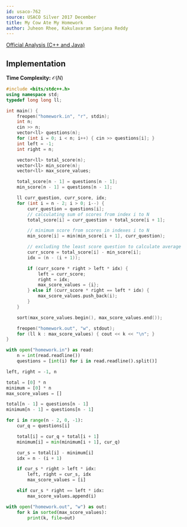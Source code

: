 ```yaml
---
id: usaco-762
source: USACO Silver 2017 December
title: My Cow Ate My Homework
author: Juheon Rhee, Kakulavaram Sanjana Reddy
---
```


[Official Analysis (C++ and Java)](http://www.usaco.org/current/data/sol_homework_silver_dec17.html)

## Implementation

**Time Complexity:** $\mathcal{O}(N)$

<LanguageSection>
<CPPSection>

```cpp
#include <bits/stdc++.h>
using namespace std;
typedef long long ll;

int main() {
	freopen("homework.in", "r", stdin);
	int n;
	cin >> n;
	vector<ll> questions(n);
	for (int i = 0; i < n; i++) { cin >> questions[i]; }
	int left = -1;
	int right = n;

	vector<ll> total_score(n);
	vector<ll> min_score(n);
	vector<ll> max_score_values;

	total_score[n - 1] = questions[n - 1];
	min_score[n - 1] = questions[n - 1];

	ll curr_question, curr_score, idx;
	for (int i = n - 2; i > 0; i--) {
		curr_question = questions[i];
		// calculating sum of scores from index i to N
		total_score[i] = curr_question + total_score[i + 1];

		// minimum score from scores in indexes i to N
		min_score[i] = min(min_score[i + 1], curr_question);

		// excluding the least score question to calculate average
		curr_score = total_score[i] - min_score[i];
		idx = (n - (i + 1));

		if (curr_score * right > left * idx) {
			left = curr_score;
			right = idx;
			max_score_values = {i};
		} else if (curr_score * right == left * idx) {
			max_score_values.push_back(i);
		}
	}

	sort(max_score_values.begin(), max_score_values.end());

	freopen("homework.out", "w", stdout);
	for (ll k : max_score_values) { cout << k << "\n"; }
}
```

</CPPSection>

<PySection>

```py
with open("homework.in") as read:
	n = int(read.readline())
	questions = [int(i) for i in read.readline().split()]

left, right = -1, n

total = [0] * n
minimum = [0] * n
max_score_values = []

total[n - 1] = questions[n - 1]
minimum[n - 1] = questions[n - 1]

for i in range(n - 2, 0, -1):
	cur_q = questions[i]

	total[i] = cur_q + total[i + 1]
	minimum[i] = min(minimum[i + 1], cur_q)

	cur_s = total[i] - minimum[i]
	idx = n - (i + 1)

	if cur_s * right > left * idx:
		left, right = cur_s, idx
		max_score_values = [i]

	elif cur_s * right == left * idx:
		max_score_values.append(i)

with open("homework.out", "w") as out:
	for k in sorted(max_score_values):
		print(k, file=out)
```

</PySection>

</LanguageSection>
